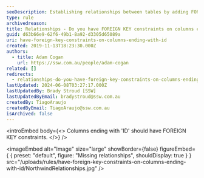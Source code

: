 ```yaml
---
seoDescription: Establishing relationships between tables by adding FOREIGN KEY constraints on columns ending with 'ID' ensures data integrity and prevents orphaned records.
type: rule
archivedreason:
title: Relationships - Do you have FOREIGN KEY constraints on columns ending with ID?
guid: d63b66e9-62f6-49b1-8a92-d3305d65089a
uri: have-foreign-key-constraints-on-columns-ending-with-id
created: 2019-11-13T18:23:30.000Z
authors:
  - title: Adam Cogan
    url: https://ssw.com.au/people/adam-cogan
related: []
redirects:
  - relationships-do-you-have-foreign-key-constraints-on-columns-ending-with-id
lastUpdated: 2024-06-08T03:27:17.000Z
lastUpdatedBy: Brady Stroud [SSW]
lastUpdatedByEmail: bradystroud@ssw.com.au
createdBy: TiagoAraujo
createdByEmail: TiagoAraujo@ssw.com.au
isArchived: false
---
```


<introEmbed
  body={<>
Columns ending with 'ID' should have FOREIGN KEY constraints.
  </>}
/>

<imageEmbed
  alt="Image"
  size="large"
  showBorder={false}
  figureEmbed={ {
    preset: "default",
    figure: "Missing relationships",
    shouldDisplay: true
  } }
  src="/uploads/rules/have-foreign-key-constraints-on-columns-ending-with-id/NorthwindRelationships.jpg"
/>
